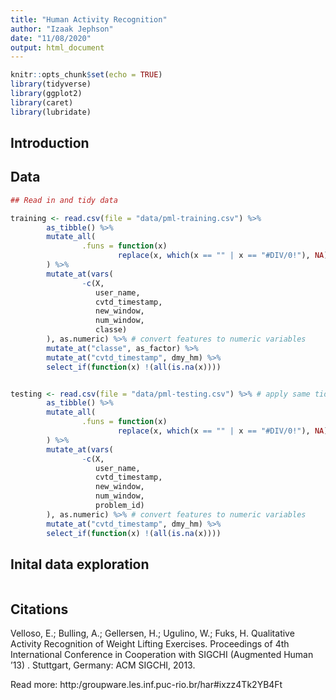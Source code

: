 ```yaml
---
title: "Human Activity Recognition"
author: "Izaak Jephson"
date: "11/08/2020"
output: html_document
---
```


```r
knitr::opts_chunk$set(echo = TRUE)
library(tidyverse)
library(ggplot2)
library(caret)
library(lubridate)
```

## Introduction



## Data
```r

## Read in and tidy data

training <- read.csv(file = "data/pml-training.csv") %>%
        as_tibble() %>% 
        mutate_all(
                .funs = function(x)
                        replace(x, which(x == "" | x == "#DIV/0!"), NA) # manually replace missing values to ensure no useful data lost in tidying
        ) %>%
        mutate_at(vars(
                -c(X,
                   user_name,
                   cvtd_timestamp,
                   new_window,
                   num_window,
                   classe) 
        ), as.numeric) %>% # convert features to numeric variables
        mutate_at("classe", as_factor) %>% 
        mutate_at("cvtd_timestamp", dmy_hm) %>% 
        select_if(function(x) !(all(is.na(x))))


testing <- read.csv(file = "data/pml-testing.csv") %>% # apply same tidying to testing set
        as_tibble() %>% 
        mutate_all(
                .funs = function(x)
                        replace(x, which(x == "" | x == "#DIV/0!"), NA) # manually replace missing values to ensure no useful data lost in tidying
        ) %>%
        mutate_at(vars(
                -c(X,
                   user_name,
                   cvtd_timestamp,
                   new_window,
                   num_window,
                   problem_id) 
        ), as.numeric) %>% # convert features to numeric variables
        mutate_at("cvtd_timestamp", dmy_hm) %>% 
        select_if(function(x) !(all(is.na(x))))

```

## Inital data exploration

```r


```




## Citations

Velloso, E.; Bulling, A.; Gellersen, H.; Ugulino, W.; Fuks, H. Qualitative Activity Recognition of Weight Lifting Exercises. Proceedings of 4th International Conference in Cooperation with SIGCHI (Augmented Human '13) . Stuttgart, Germany: ACM SIGCHI, 2013.

Read more: http:/groupware.les.inf.puc-rio.br/har#ixzz4Tk2YB4Ft

